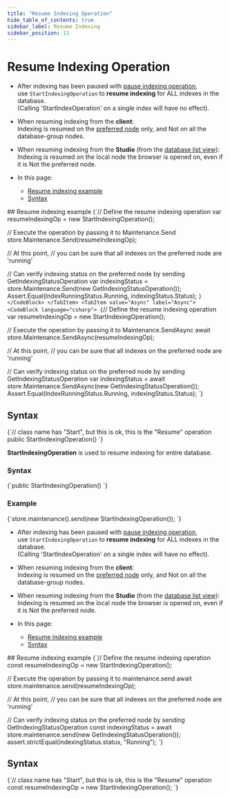 ```yaml
---
title: "Resume Indexing Operation"
hide_table_of_contents: true
sidebar_label: Resume Indexing
sidebar_position: 11
---
```





# Resume Indexing Operation
<LanguageSwitcher supportedLanguages={supportedLanguages} />
<LanguageContent language="csharp">

<Admonition type="note" title="">

* After indexing has been paused with [pause indexing operation](../../../../client-api/operations/maintenance/indexes/stop-indexing.mdx),  
  use `StartIndexingOperation` to __resume indexing__ for ALL indexes in the database.  
  (Calling 'StartIndexOperation' on a single index will have no effect).

* When resuming indexing from the __client__:  
  Indexing is resumed on the [preferred node](../../../../client-api/configuration/load-balance/overview.mdx#the-preferred-node) only, and Not on all the database-group nodes.  

* When resuming indexing from the __Studio__ (from the [database list view](../../../../studio/database/databases-list-view.mdx#more-actions)):  
  Indexing is resumed on the local node the browser is opened on, even if it is Not the preferred node.  

* In this page:
  * [Resume indexing example](../../../../client-api/operations/maintenance/indexes/start-indexing.mdx#resume-indexing-example)
  * [Syntax](../../../../client-api/operations/maintenance/indexes/start-indexing.mdx#syntax)

</Admonition>
## Resume indexing example

<Tabs groupId='languageSyntax'>
<TabItem value="Sync" label="Sync">
<CodeBlock language="csharp">
{`// Define the resume indexing operation
var resumeIndexingOp = new StartIndexingOperation();

// Execute the operation by passing it to Maintenance.Send
store.Maintenance.Send(resumeIndexingOp);

// At this point,
// you can be sure that all indexes on the preferred node are 'running'
        
// Can verify indexing status on the preferred node by sending GetIndexingStatusOperation
var indexingStatus = store.Maintenance.Send(new GetIndexingStatusOperation());
Assert.Equal(IndexRunningStatus.Running, indexingStatus.Status);
`}
</CodeBlock>
</TabItem>
<TabItem value="Async" label="Async">
<CodeBlock language="csharp">
{`// Define the resume indexing operation
var resumeIndexingOp = new StartIndexingOperation();

// Execute the operation by passing it to Maintenance.SendAsync
await store.Maintenance.SendAsync(resumeIndexingOp);

// At this point,
// you can be sure that all indexes on the preferred node are 'running'
        
// Can verify indexing status on the preferred node by sending GetIndexingStatusOperation
var indexingStatus = await store.Maintenance.SendAsync(new GetIndexingStatusOperation());
Assert.Equal(IndexRunningStatus.Running, indexingStatus.Status);
`}
</CodeBlock>
</TabItem>
</Tabs>



## Syntax

<TabItem value="syntax" label="syntax">
<CodeBlock language="csharp">
{`// class name has "Start", but this is ok, this is the "Resume" operation
public StartIndexingOperation()
`}
</CodeBlock>
</TabItem>




</LanguageContent>
<LanguageContent language="java">


**StartIndexingOperation** is used to resume indexing for entire database. 

### Syntax

<TabItem value="start_1" label="start_1">
<CodeBlock language="java">
{`public StartIndexingOperation()
`}
</CodeBlock>
</TabItem>

### Example

<TabItem value="start_2" label="start_2">
<CodeBlock language="java">
{`store.maintenance().send(new StartIndexingOperation());
`}
</CodeBlock>
</TabItem>


</LanguageContent>
<LanguageContent language="nodejs">

<Admonition type="note" title="">

* After indexing has been paused with [pause indexing operation](../../../../client-api/operations/maintenance/indexes/stop-indexing.mdx),  
  use `StartIndexingOperation` to __resume indexing__ for ALL indexes in the database.  
  (Calling 'StartIndexOperation' on a single index will have no effect).

* When resuming indexing from the __client__:  
  Indexing is resumed on the [preferred node](../../../../client-api/configuration/load-balance/overview.mdx#the-preferred-node) only, and Not on all the database-group nodes.  

* When resuming indexing from the __Studio__ (from the [database list view](../../../../studio/database/databases-list-view.mdx#more-actions)):  
  Indexing is resumed on the local node the browser is opened on, even if it is Not the preferred node.  

* In this page:
  * [Resume indexing example](../../../../client-api/operations/maintenance/indexes/start-indexing.mdx#resume-indexing-example)
  * [Syntax](../../../../client-api/operations/maintenance/indexes/start-indexing.mdx#syntax)

</Admonition>
## Resume indexing example

<TabItem value="resume_indexing" label="resume_indexing">
<CodeBlock language="js">
{`// Define the resume indexing operation 
const resumeIndexingOp = new StartIndexingOperation();

// Execute the operation by passing it to maintenance.send
await store.maintenance.send(resumeIndexingOp);

// At this point,
// you can be sure that all indexes on the preferred node are 'running'

// Can verify indexing status on the preferred node by sending GetIndexingStatusOperation
const indexingStatus = await store.maintenance.send(new GetIndexingStatusOperation());
assert.strictEqual(indexingStatus.status, "Running");
`}
</CodeBlock>
</TabItem>



## Syntax

<TabItem value="syntax" label="syntax">
<CodeBlock language="js">
{`// class name has "Start", but this is ok, this is the "Resume" operation
const resumeIndexingOp = new StartIndexingOperation();
`}
</CodeBlock>
</TabItem>




</LanguageContent>

<!---
### Indexes
- [What are Indexes](../../../../indexes/what-are-indexes)
- [Creating and Deploying Indexes](../../../../indexes/creating-and-deploying)
- [Index Administration](../../../../indexes/index-administration)

### Operations
- [How to Disable Index](../../../../client-api/operations/maintenance/indexes/disable-index)
- [How to Pause Index Until Restart](../../../../client-api/operations/maintenance/indexes/stop-index)

### Studio
- [Resume index from Studio](../../../../studio/database/indexes/indexes-list-view#indexes-list-view---actions)
- [Resume indexing from Studio](../../../../studio/database/databases-list-view#more-actions)


-->